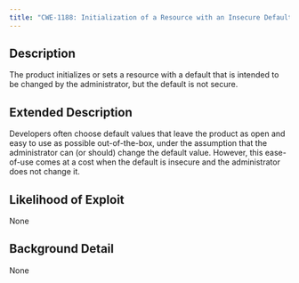```yaml
---
title: "CWE-1188: Initialization of a Resource with an Insecure Default"
---
```


## Description
The product initializes or sets a resource with a default that is intended to be changed by the administrator, but the default is not secure.

## Extended Description
Developers often choose default values that leave the product as open and easy to use as possible out-of-the-box, under the assumption that the administrator can (or should) change the default value.  However, this ease-of-use comes at a cost when the default is insecure and the administrator does not change it.


## Likelihood of Exploit
None

## Background Detail
None
        